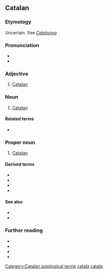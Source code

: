{{also|catalá|catalã}}
==Catalan==
{{wikipedia|lang=ca}}

===Etymology===
Uncertain. See ''[[Catalunya]]''

===Pronunciation===
* {{ca-IPA}}
* {{rhymes|ca|a}}

===Adjective===
{{ca-adj}}

# [[Catalan]] {{gloss|pertaining to Catalonia, the Catalan people, or the Catalan language}}

===Noun===
{{ca-noun|m|f=catalana}}

# [[Catalan]] {{gloss|a person from Catalonia or an ethnic Catalan}}

====Related terms====
* {{l|ca|Catalunya|gloss=Catalonia}}

===Proper noun===
{{ca-proper noun|m}}

# [[Catalan]] {{gloss|the language spoken by the Catalans}}
#: {{ux|ca|No parlo '''català'''.|I don't speak '''Catalan'''.}}

====Derived terms====
* {{l|ca|catalanada}}
* {{l|ca|catalanisme}}
* {{l|ca|catalanitzar}}
* {{l|ca|Països Catalans}}

====See also====
* {{l|ca|balear|gloss=Balearic}}
* {{l|ca|valencià|gloss=Valencian}}

===Further reading===
* {{R:IEC2}}
* {{R:GDLC}}
* {{R:DNV}}
* {{R:DCVB}}

[[Category:Catalan autological terms]]
[[Category:ca:Demonyms|catala]]
[[Category:ca:Languages|catala]]
